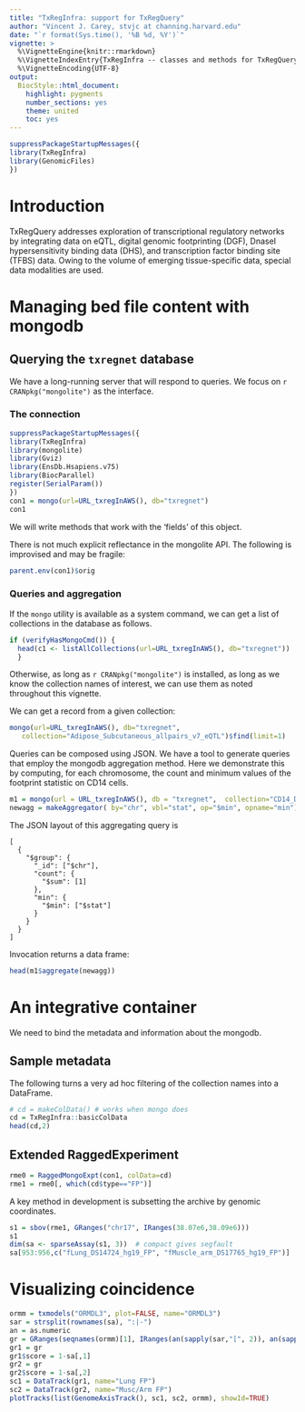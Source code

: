 ```yaml
---
title: "TxRegInfra: support for TxRegQuery"
author: "Vincent J. Carey, stvjc at channing.harvard.edu"
date: "`r format(Sys.time(), '%B %d, %Y')`"
vignette: >
  %\VignetteEngine{knitr::rmarkdown}
  %\VignetteIndexEntry{TxRegInfra -- classes and methods for TxRegQuery}
  %\VignetteEncoding{UTF-8}
output:
  BiocStyle::html_document:
    highlight: pygments
    number_sections: yes 
    theme: united
    toc: yes 
---
```


```r
suppressPackageStartupMessages({
library(TxRegInfra)
library(GenomicFiles)
})
```

# Introduction

TxRegQuery addresses exploration of transcriptional regulatory networks
by integrating data on eQTL, digital genomic footprinting (DGF), DnaseI
hypersensitivity binding data (DHS), and transcription
factor binding site (TFBS) data.  Owing to the volume of emerging tissue-specific
data, special data modalities are used.

# Managing bed file content with mongodb

## Querying the `txregnet` database

We have a long-running server that will respond to queries.
We focus on `r CRANpkg("mongolite")` as the interface.

### The connection 

```r
suppressPackageStartupMessages({
library(TxRegInfra)
library(mongolite)
library(Gviz)
library(EnsDb.Hsapiens.v75)
library(BiocParallel)
register(SerialParam())
})
con1 = mongo(url=URL_txregInAWS(), db="txregnet")
con1
```
We will write methods that work with the 'fields' of this object.

There is not much explicit reflectance in the mongolite API.
The following is improvised and may be fragile:
```r
parent.env(con1)$orig
```

### Queries and aggregation

If the `mongo`
utility is available as a system
command, we can get a list of collections in the database
as follows.
```r
if (verifyHasMongoCmd()) {
  head(c1 <- listAllCollections(url=URL_txregInAWS(), db="txregnet"))
  }
```
Otherwise, as long as `r CRANpkg("mongolite")` is installed,
as long as we know the collection names of interest, we
can use them as noted throughout this vignette.

We can get a record from a given collection:
```r
mongo(url=URL_txregInAWS(), db="txregnet", 
   collection="Adipose_Subcutaneous_allpairs_v7_eQTL")$find(limit=1)
```
Queries can be composed using JSON.  We have a tool
to generate queries that employ the mongodb aggregation
method.  Here we demonstrate this by computing, for each
chromosome, the count and
minimum values of the footprint statistic on CD14 cells.

```r
m1 = mongo(url = URL_txregInAWS(), db = "txregnet",  collection="CD14_DS17215_hg19_FP")
newagg = makeAggregator( by="chr", vbl="stat", op="$min", opname="min")
```
The JSON layout of this aggregating query is
```
[
  {
    "$group": {
      "_id": ["$chr"],
      "count": {
        "$sum": [1]
      },
      "min": {
        "$min": ["$stat"]
      }
    }
  }
] 
```
Invocation returns a data frame:
```r
head(m1$aggregate(newagg))
```


# An integrative container

We need to bind the metadata and information about the mongodb.

## Sample metadata

The following turns a very ad hoc filtering of the collection names
into a DataFrame.

```r
# cd = makeColData() # works when mongo does
cd = TxRegInfra::basicColData
head(cd,2)
```

## Extended RaggedExperiment

```r
rme0 = RaggedMongoExpt(con1, colData=cd)
rme1 = rme0[, which(cd$type=="FP")]
```

A key method in development is subsetting the archive by genomic coordinates.

```r
s1 = sbov(rme1, GRanges("chr17", IRanges(38.07e6,38.09e6)))
s1
dim(sa <- sparseAssay(s1, 3))  # compact gives segfault
sa[953:956,c("fLung_DS14724_hg19_FP", "fMuscle_arm_DS17765_hg19_FP")]
```

# Visualizing coincidence

```r
ormm = txmodels("ORMDL3", plot=FALSE, name="ORMDL3")
sar = strsplit(rownames(sa), ":|-")
an = as.numeric
gr = GRanges(seqnames(ormm)[1], IRanges(an(sapply(sar,"[", 2)), an(sapply(sar,"[", 3))))
gr1 = gr
gr1$score = 1-sa[,1]
gr2 = gr
gr2$score = 1-sa[,2]
sc1 = DataTrack(gr1, name="Lung FP")
sc2 = DataTrack(gr2, name="Musc/Arm FP")
plotTracks(list(GenomeAxisTrack(), sc1, sc2, ormm), showId=TRUE)
```




